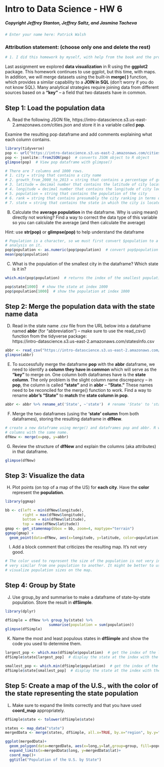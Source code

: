# Intro to Data Science - HW 6
##### Copyright Jeffrey Stanton, Jeffrey Saltz, and Jasmina Tacheva


```{r}
# Enter your name here: Patrick Walsh
```


### Attribution statement: (choose only one and delete the rest)


```{r}
# 1. I did this homework by myself, with help from the book and the professor.
```

Last assignment we explored **data visualization** in R using the **ggplot2** package. This homework continues to use ggplot, but this time, with maps.  In addition, we will merge datasets using the built-in **merge( )** function, which provides a similar capability to a **JOIN in SQL** (don't worry if you do not know SQL). Many analytical strategies require joining data from different sources based on a **“key”** – a field that two datasets have in common. 

## Step 1: Load the population data

A.	Read the following JSON file, https://intro-datascience.s3.us-east-2.amazonaws.com/cities.json and store it in a variable called **pop**.

Examine the resulting pop dataframe and add comments explaining what each column contains.



```{r}
library(tidyverse)
pop <- url("https://intro-datascience.s3.us-east-2.amazonaws.com/cities.json")
pop <- jsonlite::fromJSON(pop)  # converts JSON object to R object  
glimpse(pop)  # View pop dataframe with glimpse()

# There are 7 columns and 1000 rows.
# 1. city = string that contains a city name
# 2. growth_from_2000_to_2013 = string that contains a percentage of growth, presumably for population
# 3. latitude = decimal number that contains the latitude of city location
# 4. longitude = decimal number that contains the longitude of city location
# 5. population = string that contains the population of the city
# 6. rank = string that contains presumably the city ranking in terms of most populated
# 7. state = string that contains the state in which the city is located
```

B.	Calculate the **average population** in the dataframe. Why is using mean() directly not working? Find a way to correct the data type of this variable so you can calculate the average (and then calculate the average)

Hint: use **str(pop)** or **glimpse(pop)** to help understand the dataframe


```{r}
# Population is a character, so we must first convert $population to a number so that we can run quantitative
# analysis on it.
pop$population <- as.numeric(pop$population)  # convert pop$population to number
mean(pop$population)
```

C.	What is the population of the smallest city in the dataframe? Which state is it in?


```{r}
which.min(pop$population)  # returns the index of the smallest population (in this case, index 1000)

pop$state[1000]  # show the state at index 1000
pop$population[1000]  # show the population at index 1000
```

## Step 2: Merge the population data with the state name data

D)	Read in the state name .csv file from the URL below into a dataframe named **abbr** (for "abbreviation") – make sure to use the read_csv() function from the tidyverse package: <br>
https://intro-datascience.s3.us-east-2.amazonaws.com/statesInfo.csv



```{r}
abbr <- read_csv("https://intro-datascience.s3.us-east-2.amazonaws.com/statesInfo.csv")
glimpse(abbr)
```

E)	To successfully merge the dataframe **pop** with the **abbr** dataframe, we need to identify a **column they have in common** which will serve as the **“key”** to merge on. One column both dataframes have is the **state column**. The only problem is the slight column name discrepancy – in **pop**, the column is called **“state”** and in **abbr** – **“State.”** These names need to be reconciled for the merge() function to work. Find a way to rename **abbr’s “State”** to **match** the **state column in pop**.    


```{r}
abbr <- abbr %>% rename_at('State', ~'state')  # rename 'State' to 'state' in the abbr dataframe
```

F)	Merge the two dataframes (using the **‘state’ column** from both dataframes), storing the resulting dataframe in **dfNew**.


```{r}
# create a new dataframe using merge() and dataframes pop and abbr. R will merge these dataframes based on existing
# columns with the same name.
dfNew <- merge(x=pop, y=abbr)
```

G)	Review the structure of **dfNew** and explain the columns (aka attributes) in that dataframe.


```{r}
glimpse(dfNew)
```

## Step 3: Visualize the data

H)	Plot points (on top of a map of the US) for **each city**. Have the **color** represent the **population**.


```{r}
library(ggmap)

bb <- c(left = min(dfNew$longitude),
        right = max(dfNew$longitude),
        bottom = min(dfNew$latitude),
        top = max(dfNew$latitude))
gmap <- get_stamenmap(bbox = bb, zoom=4, maptype="terrain")
ggmap(gmap) + 
  geom_point(data=dfNew, aes(x=longitude, y=latitude, color=population))
```

I)	Add a block comment that criticizes the resulting map. It’s not very good.


```{r}
# The color used to represent the size of the population is not very intuitive, as the shades of color are 
# very similar from one population to another. It might be better to use size of the plot points to better 
# visualize population sizes on the map.
```

## Step 4: Group by State


J)	Use group_by and summarise to make a dataframe of state-by-state population. Store the result in **dfSimple**.


```{r}
library(dplyr)

dfSimple = dfNew %>% group_by(state) %>%
					summarise(population = sum(population))
glimpse(dfSimple)

```

K)	Name the most and least populous states in **dfSimple** and show the code you used to determine them.


```{r}
largest_pop <- which.max(dfSimple$population)  # get the index of the largest population and save it to variable largest_pop
dfSimple$state[largest_pop]  # display the state at the index with the largest population

smallest_pop <- which.min(dfSimple$population)  # get the index of the smallest population and save it to variable smallest_pop
dfSimple$state[smallest_pop]  # display the state at the index with the smallest population
```

## Step 5: Create a map of the U.S.,  with the color of the state representing the state population

L) Make sure to expand the limits correctly and that you have used **coord_map** appropriately.



```{r}
dfSimple$state <- tolower(dfSimple$state)

states <- map_data("state")
mergedData <- merge(states, dfSimple, all.x=TRUE, by.x="region", by.y="state")

ggplot(mergedData)+
  geom_polygon(data=mergedData, aes(x=long,y=lat,group=group, fill=population))+
  expand_limits(x=mergedData$long, y=mergedData$lat)+
  coord_map()+
  ggtitle("Population of the U.S. by State")

```
